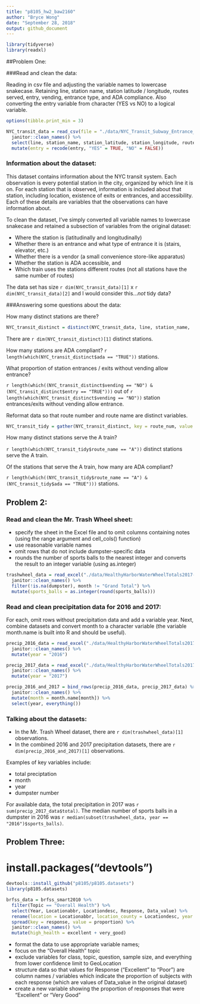 ```yaml
---
title: "p8105_hw2_baw2160"
author: "Bryce Wong"
date: "September 28, 2018"
output: github_document
---
```

```r
library(tidyverse)
library(readxl)
```
##Problem One:

###Read and clean the data: 

Reading in csv file and adjusting the variable names to lowercase snakecase. Retaining line, station name, station latitude / longitude, routes served, entry, vending, entrance type, and ADA compliance. Also converting the entry variable from character (YES vs NO) to a logical variable. 


```r
options(tibble.print_min = 3)

NYC_transit_data = read_csv(file = "./data/NYC_Transit_Subway_Entrance_And_Exit_Data.csv") %>% 
  janitor::clean_names() %>% 
  select(line, station_name, station_latitude, station_longitude, route1:route11, entry, vending, entrance_type, ada) %>% 
  mutate(entry = recode(entry, "YES" = TRUE, "NO" = FALSE))
```

### Information about the dataset:

This dataset contains information about the NYC transit system. Each observation is every potential station in the city, organized by which line it is on. For each station that is observed, information is included about that station, including location, existence of exits or entrances, and accessibility. Each of these details are variables that the observations can have information about.

To clean the dataset, I've simply converted all variable names to lowercase snakecase and retained a subsection of variables from the original dataset:  

* Where the station is (latitudinally and longitudinally) 
* Whether there is an entrance and what type of entrance it is (stairs, elevator, etc.)
* Whether there is a vendor (a small convenience store-like apparatus)
* Whether the station is ADA accessible, and 
* Which train uses the stations different routes (not all stations have the same number of routes)

The data set has size `r dim(NYC_transit_data)[1]` x `r dim(NYC_transit_data)[2]` and I would consider this...*not* tidy data?

###Answering some questions about the data:

How many distinct stations are there? 

```r
NYC_transit_distinct = distinct(NYC_transit_data, line, station_name, .keep_all = TRUE)
```

There are `r dim(NYC_transit_distinct)[1]` distinct stations.

How many stations are ADA compliant? `r length(which(NYC_transit_distinct$ada == "TRUE"))` stations.

What proportion of station entrances / exits without vending allow entrance?

`r length(which((NYC_transit_distinct$vending == "NO") & (NYC_transit_distinct$entry == "TRUE")))` out of `r length(which(NYC_transit_distinct$vending == "NO"))` station entrances/exits without vending allow entrance.

Reformat data so that route number and route name are distinct variables. 
```r
NYC_transit_tidy = gather(NYC_transit_distinct, key = route_num, value = route_name, route1:route11)
```

How many distinct stations serve the A train? 

`r length(which(NYC_transit_tidy$route_name == "A"))` distinct stations serve the A train.

Of the stations that serve the A train, how many are ADA compliant?

`r length(which((NYC_transit_tidy$route_name == "A") & (NYC_transit_tidy$ada == "TRUE")))` stations.

## Problem 2:

### Read and clean the Mr. Trash Wheel sheet:

* specify the sheet in the Excel file and to omit columns containing notes (using the range argument and cell_cols() function)
* use reasonable variable names
* omit rows that do not include dumpster-specific data
* rounds the number of sports balls to the nearest integer and converts the result to an integer variable (using as.integer)

```r
trashwheel_data = read_excel("./data/HealthyHarborWaterWheelTotals2017-9-26.xlsx", sheet = "Mr. Trash Wheel", range = cell_cols("A:N")) %>%
  janitor::clean_names() %>%
  filter(!is.na(dumpster), month != "Grand Total") %>%
  mutate(sports_balls = as.integer(round(sports_balls)))
```

### Read and clean precipitation data for 2016 and 2017:

For each, omit rows without precipitation data and add a variable year. Next, combine datasets and convert month to a character variable (the variable month.name is built into R and should be useful).

```r
precip_2016_data = read_excel("./data/HealthyHarborWaterWheelTotals2017-9-26.xlsx", sheet = "2016 Precipitation", range = "A2:B14") %>%
  janitor::clean_names() %>%
  mutate(year = "2016")
```

```r
precip_2017_data = read_excel("./data/HealthyHarborWaterWheelTotals2017-9-26.xlsx", sheet = "2017 Precipitation", range = "A2:B10") %>%
  janitor::clean_names() %>%
  mutate(year = "2017")
```

```r
precip_2016_and_2017 = bind_rows(precip_2016_data, precip_2017_data) %>%
  janitor::clean_names() %>%
  mutate(month = month.name[month]) %>% 
  select(year, everything()) 
```

### Talking about the datasets:

* In the Mr. Trash Wheel dataset, there are `r dim(trashwheel_data)[1]` observations. 
* In the combined 2016 and 2017 precipitation datasets, there are `r dim(precip_2016_and_2017)[1]` observations.

Examples of key variables include:

* total preciptation
* month
* year
* dumpster number

For available data, the total precipitation in 2017 was `r sum(precip_2017_data$total)`. The median number of sports balls in a dumpster in 2016 was `r median(subset(trashwheel_data, year == "2016")$sports_balls)`.

## Problem Three:

# install.packages("devtools")
```r
devtools::install_github("p8105/p8105.datasets")
library(p8105.datasets)
```

```r
brfss_data = brfss_smart2010 %>% 
  filter(Topic == "Overall Health") %>% 
  select(Year, Locationabbr, Locationdesc, Response, Data_value) %>% 
  rename(location = Locationabbr, location_county = Locationdesc, year = Year, response = Response, proportion = Data_value) %>% 
  spread(key = response, value = proportion) %>% 
  janitor::clean_names() %>% 
  mutate(high_health = excellent + very_good)
```

* format the data to use appropriate variable names;
* focus on the “Overall Health” topic
* exclude variables for class, topic, question, sample size, and everything from lower confidence limit to GeoLocation
* structure data so that values for Response (“Excellent” to “Poor”) are column names / variables which indicate the proportion of subjects with each response (which are values of Data_value in the original dataset)
* create a new variable showing the proportion of responses that were “Excellent” or “Very Good”

